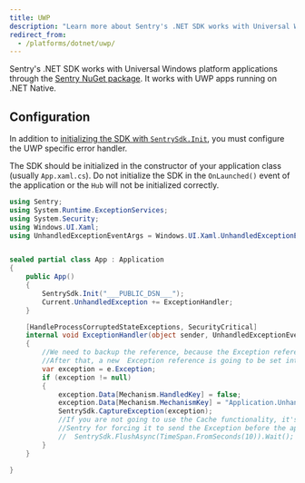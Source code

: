 ```yaml
---
title: UWP
description: "Learn more about Sentry's .NET SDK works with Universal Windows platform (UWP) applications."
redirect_from:
  - /platforms/dotnet/uwp/
---
```


Sentry's .NET SDK works with Universal Windows platform applications through the [Sentry NuGet package](https://www.nuget.org/packages/Sentry). It works with UWP apps running on .NET Native.

## Configuration

In addition to [initializing the SDK with `SentrySdk.Init`](/platforms/dotnet/), you must configure the UWP specific error handler.

<Note>

The SDK should be initialized in the constructor of your application class (usually `App.xaml.cs`). Do not initialize the SDK in the `OnLaunched()` event of the application or the `Hub` will not be initialized correctly.

</Note>

```csharp
using Sentry;
using System.Runtime.ExceptionServices;
using System.Security;
using Windows.UI.Xaml;
using UnhandledExceptionEventArgs = Windows.UI.Xaml.UnhandledExceptionEventArgs;


sealed partial class App : Application
{
    public App()
    {
        SentrySdk.Init("___PUBLIC_DSN___");
        Current.UnhandledException += ExceptionHandler;
    }

    [HandleProcessCorruptedStateExceptions, SecurityCritical]
    internal void ExceptionHandler(object sender, UnhandledExceptionEventArgs e)
    {
        //We need to backup the reference, because the Exception reference last for one access.
        //After that, a new  Exception reference is going to be set into e.Exception.
        var exception = e.Exception;
        if (exception != null)
        {
            exception.Data[Mechanism.HandledKey] = false;
            exception.Data[Mechanism.MechanismKey] = "Application.UnhandledException";
            SentrySdk.CaptureException(exception);
            //If you are not going to use the Cache functionality, it's recommended to flush 
            //Sentry for forcing it to send the Exception before the app closes.
            //  SentrySdk.FlushAsync(TimeSpan.FromSeconds(10)).Wait();
        }
    }

}
```
